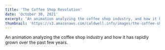 ```yaml
---
title: 'The Coffee Shop Revolution'
date: 'October 30, 2021'
excerpt: 'An animation analyzing the coffee shop industry, and how it has rapidly grown over the past few years.'
thumbnail: 'https://s3.amazonaws.com/caldwell.info/images/the-coffee-shop-revolution/thumbnail.jpg'
---
```


<PrintPageContainer>

<Md>
<YouTube videoId="gCa3F0A9q50" />

An animation analyzing the coffee shop industry and how it has rapidly grown over the past few years.
</Md>

</PrintPageContainer>

